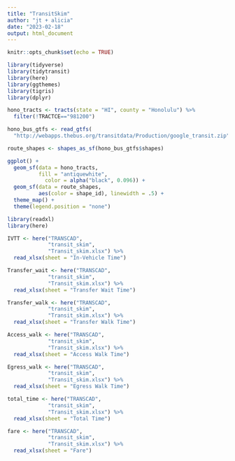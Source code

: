 ```yaml
---
title: "TransitSkim"
author: "jt + alicia"
date: "2023-02-18"
output: html_document
---
```


```r
knitr::opts_chunk$set(echo = TRUE)
```

```r
library(tidyverse)
library(tidytransit)
library(here)
library(ggthemes)
library(tigris)
library(dplyr)

hono_tracts <- tracts(state = "HI", county = "Honolulu") %>% 
  filter(!TRACTCE=="981200")

```
```r

hono_bus_gtfs <- read_gtfs(
  "http://webapps.thebus.org/transitdata/Production/google_transit.zip")

route_shapes <- shapes_as_sf(hono_bus_gtfs$shapes)

```

```r
ggplot() +
  geom_sf(data = hono_tracts,
          fill = "antiquewhite",
            color = alpha("black", 0.096)) +
  geom_sf(data = route_shapes,
          aes(color = shape_id), linewidth = .5) +
  theme_map() +
  theme(legend.position = "none")
```
```r
library(readxl)
library(here)

IVTT <- here("TRANSCAD",
             "transit_skim",
             "Transit_skim.xlsx") %>%
  read_xlsx(sheet = "In-Vehicle Time")

Transfer_wait <- here("TRANSCAD",
             "transit_skim",
             "Transit_skim.xlsx") %>%
  read_xlsx(sheet = "Transfer Wait Time")

Transfer_walk <- here("TRANSCAD",
             "transit_skim",
             "Transit_skim.xlsx") %>%
  read_xlsx(sheet = "Transfer Walk Time")

Access_walk <- here("TRANSCAD",
             "transit_skim",
             "Transit_skim.xlsx") %>%
  read_xlsx(sheet = "Access Walk Time")

Egress_walk <- here("TRANSCAD",
             "transit_skim",
             "Transit_skim.xlsx") %>%
  read_xlsx(sheet = "Egress Walk Time")

total_time <- here("TRANSCAD",
             "transit_skim",
             "Transit_skim.xlsx") %>%
  read_xlsx(sheet = "Total Time")

fare <- here("TRANSCAD",
             "transit_skim",
             "Transit_skim.xlsx") %>% 
  read_xlsx(sheet = "Fare")


```

